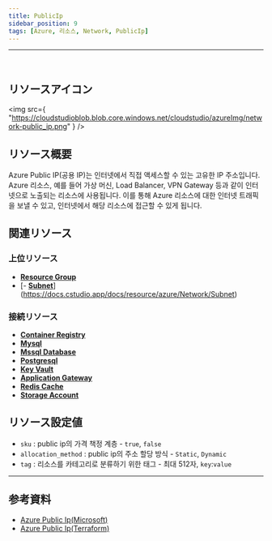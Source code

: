 ```yaml
---
title: PublicIp
sidebar_position: 9
tags: [Azure, 리소스, Network, PublicIp]
---
```


<hr />
<br />

## リソースアイコン

<img
    src={
        "https://cloudstudioblob.blob.core.windows.net/cloudstudio/azureImg/network-public_ip.png"
    }
/>

## リソース概要

Azure Public IP(공용 IP)는 인터넷에서 직접 액세스할 수 있는 고유한 IP 주소입니다.
Azure 리소스, 예를 들어 가상 머신, Load Balancer, VPN Gateway 등과 같이 인터넷으로 노출되는 리소스에 사용됩니다.
이를 통해 Azure 리소스에 대한 인터넷 트래픽을 보낼 수 있고, 인터넷에서 해당 리소스에 접근할 수 있게 됩니다.

## 関連リソース

### 上位リソース

-   [**Resource Group**](https://docs.cstudio.app/docs/resource/azure/Base/ResourceGroup)
-   [- [**Subnet**](https://docs.cstudio.app/docs/resource/azure/Network/Subnet)](https://docs.cstudio.app/docs/resource/azure/Network/Subnet)

### 接続リソース

-   [**Container Registry**](https://docs.cstudio.app/docs/resource/azure/Container/ContainerRegistry)
-   [**Mysql**](https://docs.cstudio.app/docs/resource/azure/Database/Mysql)
-   [**Mssql Database**](https://docs.cstudio.app/docs/resource/azure/Database/MssqlDatabase)
-   [**Postgresql**](https://docs.cstudio.app/docs/resource/azure/Database/Postgresql)
-   [**Key Vault**](https://docs.cstudio.app/docs/resource/azure/KeyVault)
-   [**Application Gateway**](https://docs.cstudio.app/docs/resource/azure/Network/ApplicationGateway)
-   [**Redis Cache**](https://docs.cstudio.app/docs/resource/azure/RedisCache/)
-   [**Storage Account**](https://docs.cstudio.app/docs/resource/azure/Storage/StorageAccount)

## リソース設定値

-   `sku` : public ip의 가격 책정 계층 - `true`, `false`
-   `allocation_method` : public ip의 주소 할당 방식 - `Static`, `Dynamic`
-   `tag` : 리소스를 카테고리로 분류하기 위한 태그 - 최대 512자, `key`:`value`

---

## 参考資料

-   [Azure Public Ip(Microsoft)](https://learn.microsoft.com/ko-kr/azure/virtual-network/ip-services/public-ip-addresses)
-   [Azure Public Ip(Terraform)](https://registry.terraform.io/providers/hashicorp/azurerm/latest/docs/resources/public_ip)
